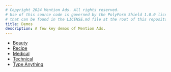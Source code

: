 ```yaml
---
# Copyright 2024 Mention Ads. All rights reserved.
# Use of this source code is governed by the PolyForm Shield 1.0.0 license
# that can be found in the LICENSE.md file at the root of this repository.
title: Demos
description: A few key demos of Mention Ads.
---
```


- [Beauty](/demos/beauty/)
- [Recipe](/demos/recipe/)
- [Medical](/demos/medical/)
- [Technical](/demos/technical/)
- [Type Anything](/demos/custom/)
